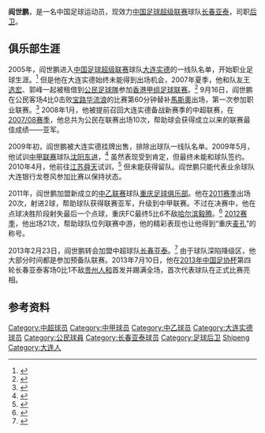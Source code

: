 {{Infobox football biography
| playername= 阎世鹏
| image =
| fullname = 阎世鹏
| dateofbirth = {{Birth date and age|1987|9|8}}
| cityofbirth = [[辽宁省|辽宁省]][[大连市|大连市]]
| countryofbirth = [[中国|中国]]
| currentclub = [[长春亚泰足球俱乐部|长春亚泰]]
| clubnumber = 13
| height = {{height|m=1.80}}
| position = [[后卫_(足球)|后卫]]
| youthyears1 = 
| youthclubs1 = [[大连实德足球俱乐部|大连实德]]
| years1 = 2005-2008
| clubs1 = [[大连实德足球俱乐部|大连实德]]
| caps1 =  0
| goals1 = 0
| years2 = 2007-2008
| clubs2 = → [[公民足球隊|公民]] (租借)
| caps2 =  10
| goals2 = 0
| years3 = 2011-2012
| clubs3 = [[重庆足球俱乐部|重庆FC]]
| caps3 =  41
| goals3 = 3
| years4 = 2013-
| clubs4 = [[长春亚泰足球俱乐部|长春亚泰]]
| caps4 =  0
| goals4 = 0
| nationalyears1 = 2005
| nationalteam1 = [[中国国青队|中国国青队]]
| nationalcaps1 = 
| nationalgoals1 = 
| pcupdate = 2013年11月4日
| ntupdate = 
}}
'''阎世鹏'''{{BD|1987年|9月8日|||Yan, Shipeng}}，是一名中国足球运动员，现效力[[中国足球超级联赛|中国足球超级联赛]]球队[[长春亚泰足球俱乐部|长春亚泰]]，司职[[后卫_(足球)|后卫]]。

==俱乐部生涯==
2005年，阎世鹏进入[[中国足球超级联赛|中国足球超级联赛]]球队[[大连实德足球俱乐部|大连实德]]的一线队名单，开始职业足球生涯。<ref>{{Cite web |url=http://sports.sohu.com/20050316/n224713808.shtml |title=大连实德俱乐部2005年球员名单 |accessdate=2013-08-05 |archive-date=2014-11-04 |archive-url=https://web.archive.org/web/20141104224737/http://sports.sohu.com/20050316/n224713808.shtml |dead-url=no }}</ref> 但是他在大连实德始终未能得到出场机会，2007年夏季，他和队友[[王选宏|王选宏]]、郭峰一起被租借到[[公民足球隊|公民足球隊]]参加[[香港甲组足球联赛|香港甲组足球联赛]]。<ref>{{Cite web |url=http://www.hkfa.com/includes_files/board_details.php?news_id=5183 |title=甲組球隊巡禮(五) 公民 |accessdate=2013-08-05 |archive-date=2007-09-09 |archive-url=https://web.archive.org/web/20070909214746/http://www.hkfa.com/includes_files/board_details.php?news_id=5183 |dead-url=no }}</ref> 9月16日，阎世鹏在公民客场4比0击败[[香港流浪足球會|宝路华流浪]]的比赛第60分钟替补[[Marcio_Fransisco_da_Silva|馬斯奧]]出场，第一次参加职业联赛。<ref>{{Cite web |url=http://www.hkfa.com/zh-hk/match_result.php?match_date=2007-09-16&match_id=2693#2693 |title=球賽結果 流浪0-4公民 |accessdate=2013-08-05 |archive-date=2012-10-19 |archive-url=https://web.archive.org/web/20121019163659/http://www.hkfa.com/zh-hk/match_result.php?match_date=2007-09-16&match_id=2693#2693 |dead-url=no }}</ref> 2008年1月，他被提前召回大连实德备战新赛季的中超联赛，在[[2007年－08年香港甲組足球聯賽|2007/08赛季]]，他总共为公民在联赛出场10次，帮助球会获得成立以来的联赛最佳成绩——亚军。

2009年初，阎世鹏被大连实德挂牌出售，排除出球队一线队名单。2009年5月，他试训[[中甲联赛|中甲联赛]]球队[[沈阳东进足球俱乐部|沈阳东进]]，<ref>{{Cite web |url=http://sports.sina.com.cn/b/2009-05-27/12084402102.shtml |title=沈足欲再引进三名内援 国字号球员试训期盼重返赛场 |accessdate=2013-08-05 |archive-date=2016-03-04 |archive-url=https://web.archive.org/web/20160304001617/http://sports.sina.com.cn/b/2009-05-27/12084402102.shtml |dead-url=no }}</ref> 虽然表现受到肯定，但最终未能和球队签约。2010年4月，他前往[[江苏舜天足球俱乐部|江苏舜天]]试训，<ref>{{Cite web |url=http://sports.sina.com.cn/j/2010-04-27/05314958335.shtml |title=舜天欲招国青小将 他曾与邓卓翔并肩镇守国少两边 |accessdate=2013-08-05 |archive-date=2016-03-04 |archive-url=https://web.archive.org/web/20160304054004/http://sports.sina.com.cn/j/2010-04-27/05314958335.shtml |dead-url=no }}</ref> 但未能获得留队。阎世鹏只能代表业余球队大连银行龙卷风参加比赛以保持状态。

2011年，阎世鹏加盟新成立的[[中乙联赛|中乙联赛]]球队[[重庆足球俱乐部|重庆足球俱乐部]]。他在[[2011年中国足球乙级联赛|2011赛季]]出场20次，射进2球，帮助球队获得联赛亚军，升级到中甲联赛。不过在决赛中，他在点球决胜阶段射失最后一个点球，重庆FC最终5比6不敌[[哈尔滨毅腾足球俱乐部|哈尔滨毅腾]]。<ref>{{Cite web |url=http://sports.qq.com/a/20111124/000661.htm |title=哈尔滨毅腾6-5点杀重庆 登乙级联赛冠军之巅 |accessdate=2013-08-05 |archive-date=2019-07-13 |archive-url=https://web.archive.org/web/20190713031724/https://sports.qq.com/a/20111124/000661.htm |dead-url=no }}</ref> [[2012年中国足球甲级联赛|2012赛季]]，他出场21次，帮助球队位列联赛中游，他的精彩表现也让他得到“重庆[[麦孔·道格拉斯·西塞南多|麦孔]]”的称号。

2013年2月23日，阎世鹏转会加盟中超球队[[长春亚泰足球俱乐部|长春亚泰]]。<ref>{{Cite web |url=http://sports.163.com/13/0224/08/8OFFP53G00051C89.html |title=亚泰签约前国青小将闫世鹏 防守积极善于奔跑 |access-date=2013-08-05 |archive-url=https://web.archive.org/web/20150718050621/http://sports.163.com/13/0224/08/8OFFP53G00051C89.html |archive-date=2015-07-18 |dead-url=yes }}</ref> 由于球队深陷降级区，他大部分时间都是参加预备队联赛。2013年7月10日，他在[[2013年中国足协杯|2013年中国足协杯]]第四轮长春亚泰客场0比1不敌[[贵州人和足球俱乐部|贵州人和]]首发并踢满全场，首次代表球队在正式比赛亮相。

==参考资料==
{{reflist}}

{{2011年中乙分类名单重足}}
{{2012年中甲分类名单重足}}
{{2013年中超分类名单长春}}
{{2014年中超分类名单长春}}
{{2015年中超分类名单长春}}
{{2016年中超分类名单长春}}
{{2017年中超分类名单长春}}
{{2017年中乙分类名单陕西}}

{{DEFAULTSORT:Yan, Shipeng}}

[[Category:中超球员|Category:中超球员]]
[[Category:中甲球员|Category:中甲球员]]
[[Category:中乙球员|Category:中乙球员]]
[[Category:大连实德球员|Category:大连实德球员]]
[[Category:公民球員|Category:公民球員]]
[[Category:长春亚泰球员|Category:长春亚泰球员]]
[[Category:足球后卫|Category:足球后卫]]
[[Category:閻姓|Shipeng]]
[[Category:大连人|Category:大连人]]